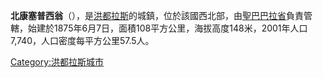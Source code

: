 '''北康塞普西翁'''（{{lang-es|Concepción del Norte}}），是[[洪都拉斯|洪都拉斯]]的城鎮，位於該國西北部，由[[聖巴巴拉省|聖巴巴拉省]]負責管轄，始建於1875年6月7日，面積108平方公里，海拔高度148米，2001年人口7,740，人口密度每平方公里57.5人。

{{coord|15|10|6|N|88|7|6|W|display=title|source:eswiki}}

{{Honduras-geo-stub}}
[[Category:洪都拉斯城市|Category:洪都拉斯城市]]